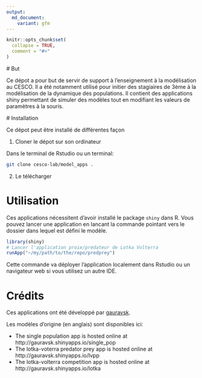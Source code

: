 ```yaml
---
output:
  md_document:
    variant: gfm 
---
```


<!-- README.md is generated from README.Rmd. Please edit that file -->

```r
knitr::opts_chunk$set(
  collapse = TRUE,
  comment = "#>"
)
```


# But

Ce dépot a pour but de servir de support à l'enseignement à la modélisation au
CESCO. Il a été notamment utilisé pour initier des stagiaires de 3ème à la
modélisation de la dynamique des populations. Il contient des applications shiny
permettant de simuler des modèles tout en modifiant les valeurs de paramètres à la souris.


# Installation


Ce dépot peut être installé de différentes façon

1. Cloner le dépot sur son ordinateur

Dans le terminal de Rstudio ou un terminal:

```bash
git clone cesco-lab/model_apps . 
```

2. Le télécharger


# Utilisation

Ces applications nécessitent d'avoir installé le package `shiny` dans R.
Vous pouvez lancer une application en lancant la commande pointant vers le
dossier dans lequel est défini le modèle. 

```r
library(shiny)
# Lancer l'application proie/prédateur de Lotka Volterra
runApp("~/my/path/to/the/repo/predprey")
```

Cette commande va déployer l'application localement dans Rstudio ou un
navigateur web si vous utilisez un autre IDE. 


# Crédits

Ces applications ont été développé par [gauravsk](http://github.com/gauravsk).

Les modèles d'origine (en anglais) sont disponibles ici:  

- The single population app is hosted online at http://gauravsk.shinyapps.io/single_pop
- The lotka-voterra predator prey app is hosted online at http://gauravsk.shinyapps.io/lvpp
- The lotka-volterra competition app is hosted online at http://gauravsk.shinyapps.io/lotka

